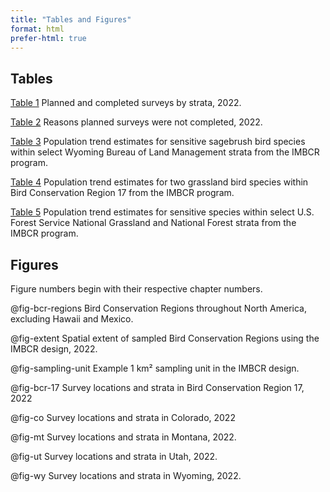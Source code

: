 ```yaml
---
title: "Tables and Figures"
format: html
prefer-html: true
---
```


## Tables {.unnumbered}

<a href="#sec-planned-completed">Table&nbsp;<span>1</span></a> Planned and completed surveys by strata, 2022.

<a href="#sec-reasons">Table&nbsp;<span>2</span></a> Reasons planned surveys were not completed, 2022.

<a href="#sec-table-3">Table&nbsp;<span>3</span></a> Population trend estimates for sensitive sagebrush bird species within select Wyoming Bureau of Land Management strata from the IMBCR program.

<a href="#sec-table-4">Table&nbsp;<span>4</span></a> Population trend estimates for two grassland bird species within Bird Conservation Region 17 from the IMBCR program.

<a href="#sec-table-5">Table&nbsp;<span>5</span></a> Population trend estimates for sensitive species within select U.S. Forest Service National Grassland and National Forest strata from the IMBCR program.


## Figures {.unnumbered}

::: {.callout-note}
Figure numbers begin with their respective chapter numbers.
:::

@fig-bcr-regions Bird Conservation Regions throughout North America, excluding Hawaii and Mexico.

@fig-extent Spatial extent of sampled Bird Conservation Regions using the IMBCR design, 2022.

@fig-sampling-unit Example 1 km² sampling unit in the IMBCR design.

@fig-bcr-17 Survey locations and strata in Bird Conservation Region 17, 2022

@fig-co Survey locations and strata in Colorado, 2022

@fig-mt Survey locations and strata in Montana, 2022.

@fig-ut Survey locations and strata in Utah, 2022.

@fig-wy Survey locations and strata in Wyoming, 2022.




